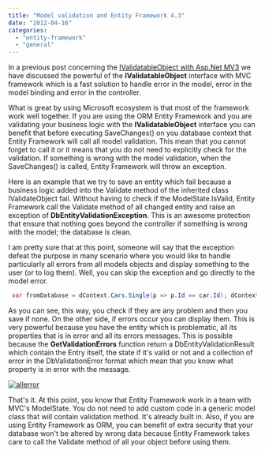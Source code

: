 ```yaml
---
title: "Model validation and Entity Framework 4.3"
date: "2012-04-16"
categories: 
  - "entity-framework"
  - "general"
---
```


In a previous post concerning the [IValidatableObject with Asp.Net MV3](http://patrickdesjardins.com/blog/how-to-validate-model-object-with-asp-net-mvc-correctly "How to validate model object with Asp.Net MVC correctly?") we have discussed the powerful of the **IValidatableObject** interface with MVC framework which is a fast solution to handle error in the model, error in the model binding and error in the controller.

What is great by using Microsoft ecosystem is that most of the framework work well together. If you are using the ORM Entity Framework and you are validating your business logic with the **IValidatableObject** interface you can benefit that before executing SaveChanges() on you database context that Entity Framework will call all model validation. This mean that you cannot forget to call it or it means that you do not need to explicitly check for the validation. If something is wrong with the model validation, when the SaveChanges() is called, Entity Framework will throw an exception.

Here is an example that we try to save an entity which fail because a business logic added into the Validate method of the inherited class IValidateObject fail. Without having to check if the ModelState.IsValid, Entity Framework call the Validate method of all changed entity and raise an exception of **DbEntityValidationException**. This is an awesome protection that ensure that nothing goes beyond the controller if something is wrong with the model; the database is clean.

I am pretty sure that at this point, someone will say that the exception defeat the purpose in many scenario where you would like to handle particularly all errors from all models objects and display something to the user (or to log them). Well, you can skip the exception and go directly to the model error.


```csharp
 var fromDatabase = dContext.Cars.Single(p => p.Id == car.Id); dContext.Entry(fromDatabase).CurrentValues.SetValues(car); if (!dContext.GetValidationErrors().Any()) { dContext.SaveChanges(); } else { //Display the error in the list dContext.GetValidationErrors() } 
```

As you can see, this way, you check if they are any problem and then you save if none. On the other side, if errors occur you can display them. This is very powerful because you have the entity which is problematic, all its properties that is in error and all its errors messages. This is possible because the **GetValidationErrors** function return a DbEntityValidationResult which contain the Entry itself, the state if it's valid or not and a collection of error in the DbValidationError format which mean that you know what property is in error with the message.

[![](http://patrickdesjardins.com/blog/wp-content/uploads/2012/04/allerror-400x84.png "allerror")](http://patrickdesjardins.com/blog/model-validation-and-entity-framework-4-3/allerror)

That's it. At this point, you know that Entity Framework work in a team with MVC's ModelState. You do not need to add custom code in a generic model class that will contain validation method. It's already built in. Also, if you are using Entity Framework as ORM, you can benefit of extra security that your database won't be altered by wrong data because Entity Framework takes care to call the Validate method of all your object before using them.
